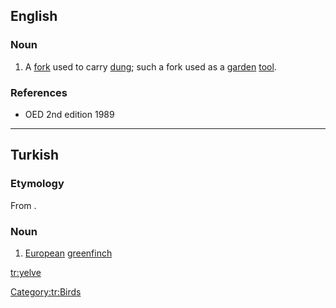 ==English==

===Noun===
{{en-noun}}

# {{obsolete}} A [[fork]] used to carry [[dung]]; such a fork used as a [[garden]] [[tool]].

===References===
* OED 2nd edition 1989

----

==Turkish==

===Etymology===
From {{proto|trk-pro|jelbe|lang=tr}}.

===Noun===
{{head|tr|noun}}

# [[European]] [[greenfinch]]

[[Category:tr:Birds]]

[[tr:yelve]]